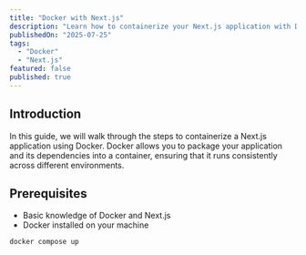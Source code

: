 ```yaml
---
title: "Docker with Next.js"
description: "Learn how to containerize your Next.js application with Docker."
publishedOn: "2025-07-25"
tags: 
  - "Docker"
  - "Next.js"
featured: false
published: true
---
```


## Introduction
In this guide, we will walk through the steps to containerize a Next.js application using Docker. Docker allows you to package your application and its dependencies into a container, ensuring that it runs consistently across different environments.

## Prerequisites
- Basic knowledge of Docker and Next.js
- Docker installed on your machine


```bash
docker compose up